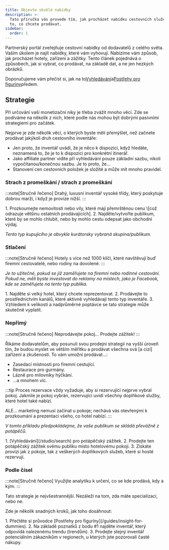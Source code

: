 ```yaml
---
title: Objevte skvělé nabídky
description: >-
  Tato příručka vás provede tím, jak procházet nabídku cestovních služeb a najít
  to, co chcete prodávat.
sidebar:
  order: 1
---
```


Partnerský portál zveřejňuje cestovní nabídky od dodavatelů z celého světa. Vaším úkolem je najít nabídky, které vám vyhovují. Nabízíme vám způsob, jak procházet hotely, zařízení a zážitky. Tento článek pojednává o způsobech, jak si vybrat, co prodávat, na základě dat, a ne jen hezkých obrázků.

Doporučujeme vám přečíst si, jak na to[Vyhledávání](/studio/search)a[Postřehy pro figuríny](/guides/insight-for-dummies)předem.

## Strategie

Při určování vaší monetizační niky je třeba zvážit mnoho věcí. Zde se podíváme na několik z nich, které podle nás mohou být dobrými pasivními strategiemi pro začátek.

Nejprve je zde několik věcí, o kterých byste měli přemýšlet, než začnete prodávat jakýkoli druh cestovního inventáře:

* Jen proto, že inventář uvádí, že je něco k dispozici, když hledáte, neznamená to, že je to k dispozici pro konkrétní itinerář.
* Jako affiliate partner vidíte při vyhledávání pouze základní sazbu, nikoli vypočítanou/konečnou sazbu. Je to proto, že...
* Stanovení cen cestovních položek je složité a může mít mnoho pravidel.

### Strach z promeškání / strach z promeškání

:::note\[Stručně řečeno]
Drahý, luxusní inventář vysoké třídy, který poskytuje dobrou marži, i když je provize nižší.
:::

<Steps>
  1. Prozkoumejte nemovitosti nebo vily, které mají přemrštěnou cenu \[což odrazuje většinu ostatních prodávajících].
  2. Najděte/vytvořte publikum, které by se mohlo chlubit, nebo by mohlo cestu odepsat jako obchodní výdaj.
</Steps>


*Tento typ kupujícího je obvykle kurátorsky vybraná skupina/publikum.*

### Stlačení

:::note\[Stručně řečeno]
Hotely s více než 1000 klíči, které navštěvují buď firemní cestovatelé, nebo rodiny na dovolené.
:::

*Je to užitečné, pokud se již zaměřujete na firemní nebo rodinné cestování. Pokud ne, měli byste investovat do reklamy na místech, jako je Facebook, kde se zaměřujete na tento typ publika.*

<Steps>
  1. Najděte si velký hotel, který chcete reprezentovat.
  2. Prodávejte to prostřednictvím kanálů, které aktivně vyhledávají tento typ inventáře.
  3. Vzhledem k velikosti a nadprůměrné poptávce se tato strategie může skutečně vyplatit.
</Steps>


### Nepřímý

:::note\[Stručně řečeno]
Neprodávejte pokoj... Prodejte zážitek!
:::

Říkáme dodavatelům, aby posunuli svou prodejní strategii na vyšší úroveň tím, že budou myslet ve větším měřítku a prodávat všechna svá \[a cizí] zařízení a zkušenosti. To vám umožní prodávat...:

* Zasedací místnosti pro firemní cestující.
* Restaurace pro gurmány.
* Lázně pro milovníky hýčkání.
* ...a mnohem víc.

:::tip
Proces rezervace vždy vyžaduje, aby si rezervující nejprve vybral pokoj. Jakmile je pokoj vybrán, rezervující uvidí všechny doplňkové služby, které hotel také nabízí.

ALE... marketing nemusí začínat u pokoje; nechává vás otevřenými k prozkoumání a prezentaci všeho, co hotel nabízí. :::

*V tomto příkladu předpokládejme, že vaše publikum se skládá převážně z potápěčů.*

<Steps>
  1. [Vyhledávání](/studio/search) pro potápěčský zážitek.
  2. Prodejte ten potápěčský zážitek svému publiku místo hotelovému pokoji.
  3. Získáte provizi jak z pokoje, tak z veškerých doplňkových služeb, které si hosté rezervují.
</Steps>


### Podle čísel

:::note\[Stručně řečeno]
Využijte analytiku k určení, co se kde prodává, kdy a kým.
:::

Tato strategie je nejvšestrannější. Nezáleží na tom, zda máte specializaci, nebo ne.

Zde je několik snadných kroků, jak toho dosáhnout:

<Steps>
  1. Přečtěte si průvodce [Postřehy pro figuríny](/guides/insight-for-dummies).
  2. Na základě poznatků z bodu #1 najděte inventář, který odpovídá nalezenému trendu (trendům).
  3. Prodejte stejný inventář potenciálním zákazníkům v regionech, u kterých jste pozorovali časté nákupy.
</Steps>

